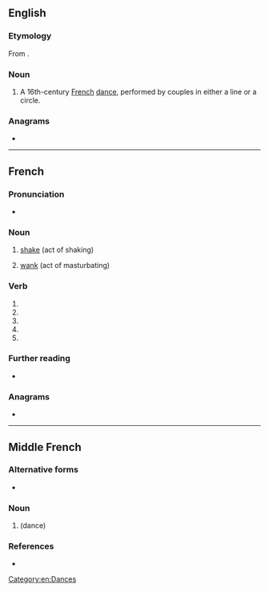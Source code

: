 {{also|branlé}}
==English==
{{wikipedia}}

===Etymology===
From {{etyl|fr|en}} {{m|fr|branler||to shake}}.

===Noun===
{{en-noun}}

# A 16th-century [[French]] [[dance]], performed by couples in either a line or a circle.

===Anagrams===
* {{anagrams|en|a=abelnr|brelan}}

[[Category:en:Dances]]

----

==French==

===Pronunciation===
* {{IPA|/bʁɑ̃l/|lang=fr}}

===Noun===
{{fr-noun|m}}

# [[shake]] (act of shaking)
# {{lb|fr|slang}} [[wank]] (act of masturbating)

===Verb===
{{head|fr|verb form}}

# {{inflection of|branler||1|s|pres|indc|lang=fr}}
# {{inflection of|branler||3|s|pres|indc|lang=fr}}
# {{inflection of|branler||1|s|pres|subj|lang=fr}}
# {{inflection of|branler||3|s|pres|subj|lang=fr}}
# {{inflection of|branler||2|s|impr|lang=fr}}

===Further reading===
* {{R:TLFi}}

===Anagrams===
* {{l|fr|brelan}}

----

==Middle French==

===Alternative forms===
* {{l|frm|bransle}}

===Noun===
{{frm-noun|m}}

# {{l|en|branle}} (dance)

===References===
* {{R:Godefroy|supplement=1}}